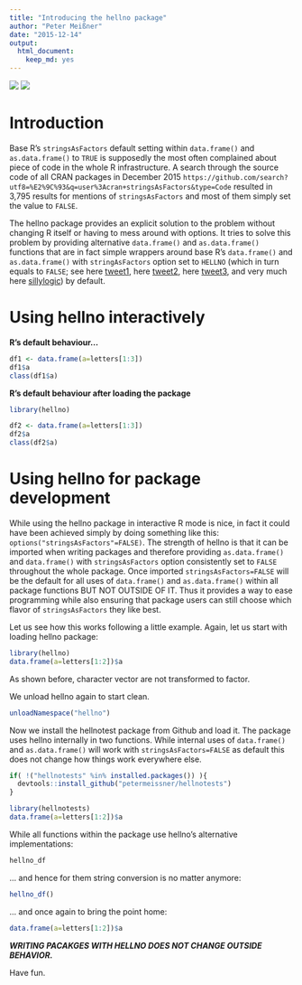 ```yaml
---
title: "Introducing the hellno package"
author: "Peter Meißner"
date: "2015-12-14"
output: 
  html_document: 
    keep_md: yes
---
```


![](http://cranlogs.r-pkg.org/badges/grand-total/hellno)
![](http://www.r-pkg.org/badges/version/hellno)


# Introduction

Base R's `stringsAsFactors` default setting within
  `data.frame()` and `as.data.frame()` to `TRUE` is supposedly the 
  most often complained about piece of code in the whole R infrastructure. 
  A search through the source code of all CRAN packages in December 2015 
  `https://github.com/search?utf8=%E2%9C%93&q=user%3Acran+stringsAsFactors&type=Code` 
  resulted in 3,795 results for mentions of `stringsAsFactors` and most of 
  them simply set the value to `FALSE`.
  
  The hellno package provides an explicit solution to the problem without 
  changing R itself or having to mess around with options. It tries to solve 
  this problem by providing alternative `data.frame()` and `as.data.frame()` 
  functions that are in fact simple wrappers around base R's `data.frame()` and 
  `as.data.frame()` with `stringAsFactors` option set to `HELLNO` 
  (which in turn equals to `FALSE`; see here
  [tweet1](https://twitter.com/quominus/status/661511485483450368), here [tweet2](https://twitter.com/xieyihui/status/655063106024964096), here [tweet3](https://twitter.com/stefanbache/status/672796075263180800), and very much here [sillylogic](https://github.com/nutterb/sillylogic/blob/master/README.md)) by default.

# Using hellno interactively

**R's default behaviour...**
```r
df1 <- data.frame(a=letters[1:3])
df1$a
class(df1$a)
```


**R's default behaviour after loading the package**
```r
library(hellno)

df2 <- data.frame(a=letters[1:3])
df2$a
class(df2$a)
```

# Using hellno for package development

While using the hellno package in interactive R mode is nice, in fact it could 
have been achieved simply by doing something like this: `options("stringsAsFactors"=FALSE)`. 
The strength of hellno is that it can be imported when writing packages and therefore 
providing `as.data.frame()` and `data.frame()` with `stringsAsFactors` option 
consistently set to `FALSE` throughout the whole package. 
Once imported `stringsAsFactors=FALSE` will be the default for all uses of `data.frame()` and `as.data.frame()` within all package functions BUT NOT OUTSIDE OF IT. 
Thus it provides a way to ease programming while also ensuring that package users can
still choose which flavor of `stringsAsFactors` they like best. 


Let us see how this works following a little example. Again, let us start with loading hellno package:

```r
library(hellno)
data.frame(a=letters[1:2])$a 
```

As shown before, character vector are not transformed to factor.

We unload hellno again to start clean. 

```r
unloadNamespace("hellno")
```

Now we install the hellnotest package from Github and load it. The package uses hellno internally in two functions. While internal uses of `data.frame()` and `as.data.frame()` will work with `stringsAsFactors=FALSE` as default this does not change how things work everywhere else. 


```r
if( !("hellnotests" %in% installed.packages()) ){
  devtools::install_github("petermeissner/hellnotests")
}

library(hellnotests)
data.frame(a=letters[1:2])$a 
```

While all functions within the package use hellno's alternative implementations:

```r
hellno_df
```

... and hence for them string conversion is no matter anymore:

```r
hellno_df()
```


... and once again to bring the point home: 

```r
data.frame(a=letters[1:2])$a 
```

***WRITING PACAKGES WITH HELLNO DOES NOT CHANGE OUTSIDE BEHAVIOR.***

Have fun. 